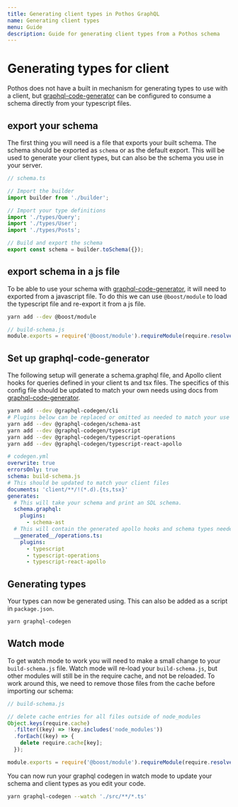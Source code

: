 ```yaml
---
title: Generating client types in Pothos GraphQL
name: Generating client types
menu: Guide
description: Guide for generating client types from a Pothos schema
---
```





# Generating types for client

Pothos does not have a built in mechanism for generating types to use with a client, but
[graphql-code-generator](https://www.graphql-code-generator.com/) can be configured to consume a
schema directly from your typescript files.

## export your schema

The first thing you will need is a file that exports your built schema. The schema should be
exported as `schema` or as the default export. This will be used to generate your client types, but
can also be the schema you use in your server.

```typescript
// schema.ts

// Import the builder
import builder from './builder';

// Import your type definitions
import './types/Query';
import './types/User';
import './types/Posts';

// Build and export the schema
export const schema = builder.toSchema({});
```

## export schema in a js file

To be able to use your schema with
[graphql-code-generator](https://www.graphql-code-generator.com/), it will need to exported from a
javascript file. To do this we can use `@boost/module` to load the typescript file and re-export it
from a js file.

```bash
yarn add --dev @boost/module
```

```js
// build-schema.js
module.exports = require('@boost/module').requireModule(require.resolve('./schema.ts'));
```

## Set up graphql-code-generator

The following setup will generate a schema.graphql file, and Apollo client hooks for queries
defined in your client ts and tsx files. The specifics of this config file should be updated to
match your own needs using docs from
[graphql-code-generator](https://www.graphql-code-generator.com/).

```bash
yarn add --dev @graphql-codegen/cli
# Plugins below can be replaced or omitted as needed to match your use case
yarn add --dev @graphql-codegen/schema-ast
yarn add --dev @graphql-codegen/typescript
yarn add --dev @graphql-codegen/typescript-operations
yarn add --dev @graphql-codegen/typescript-react-apollo
```

```yml
# codegen.yml
overwrite: true
errorsOnly: true
schema: build-schema.js
# This should be updated to match your client files
documents: 'client/**/!(*.d).{ts,tsx}'
generates:
  # This will take your schema and print an SDL schema.
  schema.graphql:
    plugins:
      - schema-ast
  # This will contain the generated apollo hooks and schema types needed to make type-safe queries with the apollo client
  __generated__/operations.ts:
    plugins:
      - typescript
      - typescript-operations
      - typescript-react-apollo
```

## Generating types

Your types can now be generated using. This can also be added as a script in `package.json`.

```bash
yarn graphql-codegen
```

## Watch mode

To get watch mode to work you will need to make a small change to your `build-schema.js` file. Watch
mode will re-load your `build-schema.js`, but other modules will still be in the require cache, and
not be reloaded. To work around this, we need to remove those files from the cache before importing
our schema:

```js
// build-schema.js

// delete cache entries for all files outside of node_modules
Object.keys(require.cache)
  .filter((key) => !key.includes('node_modules'))
  .forEach((key) => {
    delete require.cache[key];
  });

module.exports = require('@boost/module').requireModule(require.resolve('./schema.ts'));
```

You can now run your graphql codegen in watch mode to update your schema and client types as you
edit your code.

```bash
yarn graphql-codegen --watch './src/**/*.ts'
```
